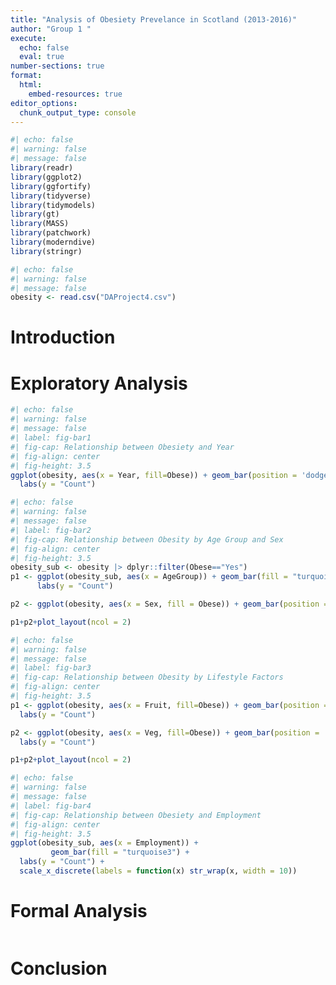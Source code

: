 ```yaml
---
title: "Analysis of Obesiety Prevelance in Scotland (2013-2016)"
author: "Group 1 "
execute: 
  echo: false
  eval: true
number-sections: true
format:
  html:
    embed-resources: true
editor_options: 
  chunk_output_type: console
---
```


```r
#| echo: false
#| warning: false
#| message: false
library(readr)
library(ggplot2)
library(ggfortify)
library(tidyverse)
library(tidymodels)
library(gt)
library(MASS)
library(patchwork)
library(moderndive)
library(stringr)
```

```r
#| echo: false
#| warning: false
#| message: false
obesity <- read.csv("DAProject4.csv")
```

# Introduction {#intro}

# Exploratory Analysis {#exploranalysis}

```r
#| echo: false
#| warning: false
#| message: false
#| label: fig-bar1
#| fig-cap: Relationship between Obesiety and Year 
#| fig-align: center
#| fig-height: 3.5
ggplot(obesity, aes(x = Year, fill=Obese)) + geom_bar(position = 'dodge') +
  labs(y = "Count")
```

```r
#| echo: false
#| warning: false
#| message: false
#| label: fig-bar2
#| fig-cap: Relationship between Obesity by Age Group and Sex  
#| fig-align: center
#| fig-height: 3.5
obesity_sub <- obesity |> dplyr::filter(Obese=="Yes")
p1 <- ggplot(obesity_sub, aes(x = AgeGroup)) + geom_bar(fill = "turquoise3") +
      labs(y = "Count")

p2 <- ggplot(obesity, aes(x = Sex, fill = Obese)) + geom_bar(position = 'dodge') + labs(y = "Count")

p1+p2+plot_layout(ncol = 2)
```

```r
#| echo: false
#| warning: false
#| message: false
#| label: fig-bar3
#| fig-cap: Relationship between Obesity by Lifestyle Factors
#| fig-align: center
#| fig-height: 3.5
p1 <- ggplot(obesity, aes(x = Fruit, fill=Obese)) + geom_bar(position = 'dodge') +
  labs(y = "Count")

p2 <- ggplot(obesity, aes(x = Veg, fill=Obese)) + geom_bar(position = 'dodge') +
  labs(y = "Count")

p1+p2+plot_layout(ncol = 2)
```

```r
#| echo: false
#| warning: false
#| message: false
#| label: fig-bar4
#| fig-cap: Relationship between Obesiety and Employment 
#| fig-align: center
#| fig-height: 3.5
ggplot(obesity_sub, aes(x = Employment)) + 
         geom_bar(fill = "turquoise3") +
  labs(y = "Count") +
  scale_x_discrete(labels = function(x) str_wrap(x, width = 10))
```

# Formal Analysis {#formalanalysis}

```r

```

# Conclusion {#conclusion}
